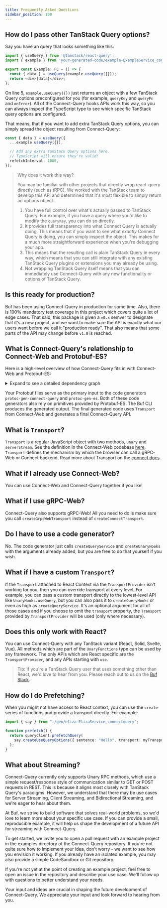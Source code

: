 ```yaml
---
title: Frequently Asked Questions
sidebar_position: 100
---
```


## How do I pass other TanStack Query options?

Say you have an query that looks something like this:

```ts
import { useQuery } from '@tanstack/react-query';
import { example } from 'your-generated-code/example-ExampleService_connectquery';

export const Example: FC = () => {
  const { data } = useQuery(example.useQuery({}));
  return <div>{data}</div>;
};
```

On line 5, `example.useQuery({})` just returns an object with a few TanStack Query options preconfigured for you (for example, `queryKey` and `queryFn` and `onError`). All of the Connect-Query hooks APIs work this way, so you can always inspect the TypeScript type to see which specific TanStack query options are configured.

That means, that if you want to add extra TanStack Query options, you can simply spread the object resulting from Connect-Query:

```ts
const { data } = useQuery({
  ...example.useQuery({}),

  // Add any extra TanStack Query options here.
  // TypeScript will ensure they're valid!
  refetchInterval: 1000,
});
```

> Why does it work this way?
>
> You may be familiar with other projects that directly wrap react-query directly (such as tRPC). We worked with the TanStack team to develop this API and determined that it's most flexible to simply return an options object.
>
> 1. You have full control over what's actually passed to TanStack Query. For example, if you have a query where you'd like to modify the `queryKey`, you can do so directly.
> 1. It provides full transparency into what Connect Query is actually doing. This means that if you want to see what _exactly_ Connect Query is doing, you can simply inspect the object. This makes for a much more straightforward experience when you're debugging your app.
> 1. This means that the resulting call is plain TanStack Query in every way, which means that you can still integrate with any existing TanStack Query plugins or extensions you may already be using.
> 1. Not wrapping TanStack Query itself means that you can immediately use Connect-Query with any new functionality or options of TanStack Query.

## Is this ready for production?

Buf has been using Connect-Query in production for some time. Also, there is 100% mandatory test coverage in this project which covers quite a lot of edge cases. That said, this package is given a `v0.x` semver to designate that it's a new project, and we want to make sure the API is exactly what our users want before we call it "production ready". That also means that some parts of the API may change before `v1.0` is reached.

## What is Connect-Query's relationship to Connect-Web and Protobuf-ES?

Here is a high-level overview of how Connect-Query fits in with Connect-Web and Protobuf-ES:

<details>
<summary>Expand to see a detailed dependency graph</summary>

![connect-query Dependency Graph](./connect-query_dependency_graph.png)

</details>

Your Protobuf files serve as the primary input to the code generators `protoc-gen-connect-query` and `protoc-gen-es`. Both of these code generators also rely on primitives provided by Protobuf-ES. The Buf CLI produces the generated output. The final generated code uses `Transport` from Connect-Web and generates a final Connect-Query API.

## What is `Transport`?

`Transport` is a regular JavaScript object with two methods, `unary` and `serverStream`.  See the definition in the Connect-Web codebase [here](https://github.com/connectrpc/connect-es/blob/main/packages/connect-web/src/transport.ts). `Transport` defines the mechanism by which the browser can call a gRPC-Web or Connect backend.  Read more about Transport on the [connect docs](https://connectrpc.com/docs/web/choosing-a-protocol).

## What if I already use Connect-Web?

You can use Connect-Web and Connect-Query together if you like!

## What if I use gRPC-Web?

Connect-Query also supports gRPC-Web!  All you need to do is make sure you call `createGrpcWebTransport` instead of `createConnectTransport`.

## Do I have to use a code generator?

No. The code generator just calls `createQueryService` and `createUnaryHooks` with the arguments already added, but you are free to do that yourself if you wish.

## What if I have a custom `Transport`?

If the `Transport` attached to React Context via the `TransportProvider` isn't working for you, then you can override transport at every level. For example, you can pass a custom transport directly to the lowest-level API like `UnaryHooks.useQuery`, but you can also pass it to `createQueryHooks` or even as high as `createQueryService`. It's an optional argument for all of those cases and if you choose to omit the `transport` property, the `Transport` provided by `TransportProvider` will be used (only where necessary).

## Does this only work with React?

You can use Connect-Query with any TanStack variant (React, Solid, Svelte, Vue). All methods which are part of the `UnaryFunctions` type can be used by any framework. The only APIs which are React specific are the `TransportProvider`, and any APIs starting with `use`.

> Tip: If you're a TanStack Query user that uses something other than React, we'd love to hear from you. Please reach out to us on the [Buf Slack](https://buf.build/links/slack).

## How do I do Prefetching?

When you might not have access to React context, you can use the `create` series of functions and provide a transport directly. For example:

```ts
import { say } from "./gen/eliza-ElizaService_connectquery";

function prefetch() {
  return queryClient.prefetchQuery(
    say.createUseQueryOptions({ sentence: "Hello", transport: myTransport })
  );
}
```

## What about Streaming?

Connect-Query currently only supports Unary RPC methods, which use a simple request/response style of communication similar to GET or POST requests in REST. This is because it aligns most closely with TanStack Query's paradigms. However, we understand that there may be use cases for Server Streaming, Client Streaming, and Bidirectional Streaming, and we're eager to hear about them.

At Buf, we strive to build software that solves real-world problems, so we'd love to learn more about your specific use case. If you can provide a small, reproducible example, it will help us shape the development of a future API for streaming with Connect-Query.

To get started, we invite you to open a pull request with an example project in the examples directory of the Connect-Query repository. If you're not quite sure how to implement your idea, don't worry - we want to see how you envision it working. If you already have an isolated example, you may also provide a simple CodeSandbox or Git repository.

If you're not yet at the point of creating an example project, feel free to open an issue in the repository and describe your use case. We'll follow up with questions to better understand your needs.

Your input and ideas are crucial in shaping the future development of Connect-Query.  We appreciate your input and look forward to hearing from you.
